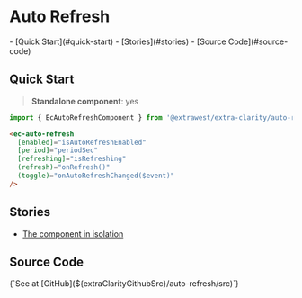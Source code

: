 

<style>
  { docsStylePatch }
</style>

<Meta title="Components/Auto Refresh/Overview"  />

# Auto Refresh

<div className="table-of-contents">
  - [Quick Start](#quick-start)
  - [Stories](#stories)
  - [Source Code](#source-code)
</div>

## Quick Start

> **Standalone component**: yes

```typescript
import { EcAutoRefreshComponent } from '@extrawest/extra-clarity/auto-refresh';
```
```html
<ec-auto-refresh
  [enabled]="isAutoRefreshEnabled"
  [period]="periodSec"
  [refreshing]="isRefreshing"
  (refresh)="onRefresh()"
  (toggle)="onAutoRefreshChanged($event)"
/>
```

## Stories

* [The component in isolation](/story/components-auto-refresh--auto-refresh-story)

## Source Code

<Markdown>
  {`See at [GitHub](${extraClarityGithubSrc}/auto-refresh/src)`}
</Markdown>
